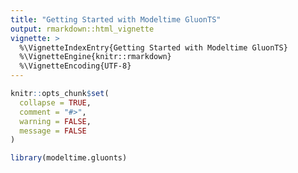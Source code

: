 ```yaml
---
title: "Getting Started with Modeltime GluonTS"
output: rmarkdown::html_vignette
vignette: >
  %\VignetteIndexEntry{Getting Started with Modeltime GluonTS}
  %\VignetteEngine{knitr::rmarkdown}
  %\VignetteEncoding{UTF-8}
---
```


```r
knitr::opts_chunk$set(
  collapse = TRUE,
  comment = "#>",
  warning = FALSE, 
  message = FALSE
)
```

```r
library(modeltime.gluonts)
```


